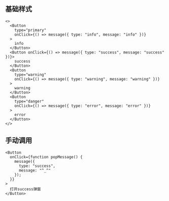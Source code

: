 ## <i></i>基础样式

```tsx live=true className=s-container--button deps=message
<>
  <Button
    type="primary"
    onClick={() => message({ type: "info", message: "info" })}
  >
    info
  </Button>
  <Button onClick={() => message({ type: "success", message: "success" })}>
    success
  </Button>
  <Button
    type="warning"
    onClick={() => message({ type: "warning", message: "warning" })}
  >
    warning
  </Button>
  <Button
    type="danger"
    onClick={() => message({ type: "error", message: "error" })}
  >
    error
  </Button>
</>
```

## 手动调用

```tsx live=true
<Button
  onClick={function popMessage() {
    message({
      type: "success",
      message: "^_^"
    });
  }}
>
  打开success弹窗
</Button>
```
